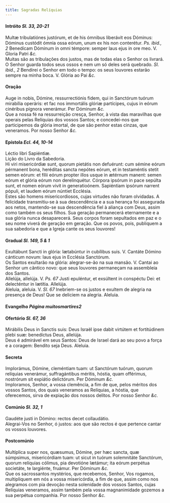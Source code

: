 ```yaml
---
title: Sagradas Relíquias
---
```



<h4 class="text-center">Intróito <em>Sl. 33, 20-21</em></h4>
<div class="container-fluid">
<div class="row">
<div class="col-6 dropcaps text-justify">
Multæ tribulatiónes justórum, et de his ómnibus liberávit eos Dóminus: Dóminus custódit ómnia ossa eórum, unum ex his non conterétur. <em>Ps. ibid., 2</em> Benedícam Dóminum in omni témpore: semper laus ejus in ore meo.
V. Gloria Patri <em>&c.</em>
</div>
<div class="col-6 dropcaps text-justify">
Muitas são as tribulações dos justos, mas de todas elas o Senhor os livrará. O Senhor guarda todos seus ossos e nem um só deles será quebrado. <em>Sl. ibid., 2</em> Bendirei o Senhor em todo o tempo: os seus louvores estarão sempre na minha boca.
V. Glória ao Pai <em>&c.</em>
</div>
</div>
</div>

<h4 class="text-center">Oração</h4>
<div class="container-fluid">
<div class="row">
<div class="col-6 dropcaps text-justify">
Auge in nobis, Dómine, ressurrectiónis fidem, qui in Sanctórum tuórum mirabília operáris: et fac nos immortális glóriæ partícipes, cujus in eórum cinéribus pígnora venerámur. Per Dóminum <em>&c.</em>
</div>
<div class="col-6 dropcaps text-justify">
Que a nossa fé na ressurreição cresça, Senhor, à vista das maravilhas que operais pelas Relíquias dos vossos Santos; e concedei-nos que participemos da glória imortal, de que são penhor estas cinzas, que veneramos. Por nosso Senhor <em>&c.</em>
</div>
</div>
</div>

<h4 class="text-center">Epístola <em>Ecl. 44, 10-14</em></h4>
<div class="container-fluid">
<div class="row">
<div class="col-6 text-justify">
Léctio libri Sapiéntiæ.
</div>
<div class="col-6 text-justify">
Lição do Livro da Sabedoria.
</div>
<div class="col-6 dropcaps text-justify">
Hi viri misericórdiæ sunt, quorum pietátis non defuérunt: cum sémine eórum pérmanent bona, heréditas sancta nepótes eórum, et in testaméntis stetit semen eórum: et fílii eórum propter illos usque in ætérnum manent: semen eórum et glória eórum non derelinquétur. Córpora ipsórum in pace sepúlta sunt, et nomen eórum vivit in generatioónem. Sapiéntiam ipsórum narrent pópuli, et laudem eórum núntiet Ecclésia.
</div>
<div class="col-6 dropcaps text-justify">
Estes são homens misericordiosos, cujas virtudes não foram olvidadas. A felicidade transmitiu-se à sua descendência e a sua herança foi assegurada aos netos, mantendo-se sua descendência fiel à aliança com Deus, assim como também os seus filhos. Sua geração permanecerá eternamente e a sua glória nunca desaparecerá. Seus corpos foram sepultados em paz e o seu nome viverá de geração em geração. Que os povos, pois, publiquem a sua sabedoria e que a Igreja cante os seus louvores!
</div>
</div>
</div>

<h4 class="text-center">Gradual <em>Sl. 149, 5 & 1</em></h4>
<div class="container-fluid">
<div class="row">
<div class="col-6 dropcaps text-justify">
Exultábunt Sancti in glória: lætabúntur in cubílibus suis. V. Cantáte Dómino cánticum novum: laus ejus in Ecclésia Sanctórum.
</div>
<div class="col-6 dropcaps text-justify">
Os Santos exultarão na glória: alegrar-se-ão na sua mansão. V. Cantai ao Senhor um cântico novo: que seus louvores permaneçam na assembleia dos Santos.
</div>
<div class="col-6 text-justify">
Allelúja, allelúja. V. <em>Ps. 67</em> Justi epuléntur, et exsúltent in conspéctu Dei: et delecténtur in lætítia. Allelúja.
</div>
<div class="col-6 text-justify">
Aleluia, aleluia. V. <em>Sl. 67</em> Inebriem-se os justos e exultem de alegria na presença de Deus! Que se deliciem na alegria. Aleluia.
</div>
</div>
</div>

<h4 class="text-center">Evangelho <em>Página muitosmartires2</em></h4>

<h4 class="text-center">Ofertório <em>Sl. 67, 36</em></h4>
<div class="container-fluid">
<div class="row">
<div class="col-6 dropcaps text-justify">
Mirábilis Deus in Sanctis suis: Deus Israël ipse dabit virtútem et fortitúdinem plebi suæ: benedíctus Deus, allelúja.
</div>
<div class="col-6 dropcaps text-justify">
Deus é admirável em seus Santos: Deus de Israel dará ao seu povo a força e a coragem: Bendito seja Deus. Aleluia.
</div>
</div>
</div>

<h4 class="text-center">Secreta</h4>
<div class="container-fluid">
<div class="row">
<div class="col-6 dropcaps text-justify">
Implorámus, Dómine, cleméntiam tuam: ut Sanctórum tuórum, quorum relíquias venerámur, suffragántibus méritis, hóstia, quam offérimus, nostrórum sit expiátio delictórum. Per Dóminum <em>&c.</em>
</div>
<div class="col-6 dropcaps text-justify">
Imploramos, Senhor, a vossa clemência, a fim de que, pelos méritos dos vossos Santos, dos quais veneramos as Relíquias, a hóstia, que oferecemos, sirva de expiação dos nossos delitos. Por nosso Senhor <em>&c.</em>
</div>
</div>
</div>

<h4 class="text-center">Comúnio <em>Sl. 32, 1</em></h4>
<div class="container-fluid">
<div class="row">
<div class="col-6 dropcaps text-justify">
Gaudéte justi in Dómino: rectos decet collaudátio.
</div>
<div class="col-6 dropcaps text-justify">
Alegrai-Vos no Senhor, ó justos: aos que são rectos é que pertence cantar os vossos louvores.
</div>
</div>
</div>

<h4 class="text-center">Postcomúnio</h4>
<div class="container-fluid">
<div class="row">
<div class="col-6 dropcaps text-justify">
Multíplica super nos, quæsumus, Dómine, per hæc sancta, quæ súmpsimus, misericórdiam tuam: ut sicut in tuórum solemnitáte Sanctórum, quorum relíquias cólimus, pia devotióne lætámur; ita eórum perpétua societáte, te largiénte, fruámur. Per Dóminum <em>&c.</em>
</div>
<div class="col-6 dropcaps text-justify">
Que os sacrossantos mystérios, que recebemos, Senhor, Vos rogamos, multipliquem em nós a vossa misericórdia, a fim de que, assim como nos alegramos com pia devoção nesta solenidade dos vossos Santos, cujas Relíquias veneramos, assim também pela vossa magnanimidade gozemos a sua perpétua companhia. Por nosso Senhor <em>&c.</em>
</div>
</div>
</div>
